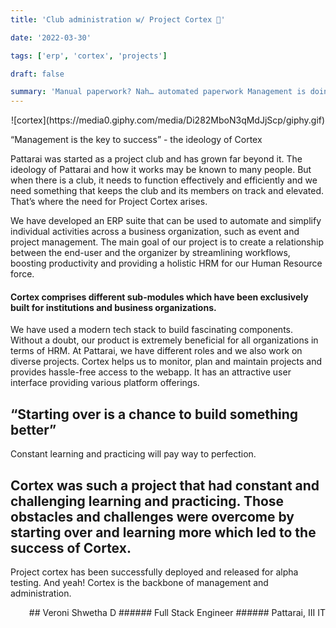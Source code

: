 ```yaml
---
title: 'Club administration w/ Project Cortex 📐'

date: '2022-03-30'

tags: ['erp', 'cortex', 'projects']

draft: false

summary: 'Manual paperwork? Nah… automated paperwork Management is doing things right, leadership is doing the right things. Management tools at Pattarai'
---
```


<div align="center">![cortex](https://media0.giphy.com/media/Di282MboN3qMdJjScp/giphy.gif)</div>

“Management is the key to success” - the ideology of Cortex

Pattarai was started as a project club and has grown far beyond it. The ideology of Pattarai and how it works may be known to many people. But when there is a club, it needs to function effectively and efficiently and we need something that keeps the club and its members on track and elevated. That’s where the need for Project Cortex arises.

We have developed an ERP suite that can be used to automate and simplify individual activities across a business organization, such as event and project management. The main goal of our project is to create a relationship between the end-user and the organizer by streamlining workflows, boosting productivity and providing a holistic HRM for our Human Resource force.

#### Cortex comprises different sub-modules which have been exclusively built for institutions and business organizations.

We have used a modern tech stack to build fascinating components. Without a doubt, our product is extremely beneficial for all organizations in terms of HRM. At Pattarai, we have different roles and we also work on diverse projects. Cortex helps us to monitor, plan and maintain projects and provides hassle-free access to the webapp. It has an attractive user interface providing various platform offerings.

## “Starting over is a chance to build something better”

Constant learning and practicing will pay way to perfection.

## Cortex was such a project that had constant and challenging learning and practicing. Those obstacles and challenges were overcome by starting over and learning more which led to the success of Cortex.

Project cortex has been successfully deployed and released for alpha testing. And yeah! Cortex is the backbone of management and administration.

<div align="right">
## Veroni Shwetha D
###### Full Stack Engineer
###### Pattarai, III IT

</div>
